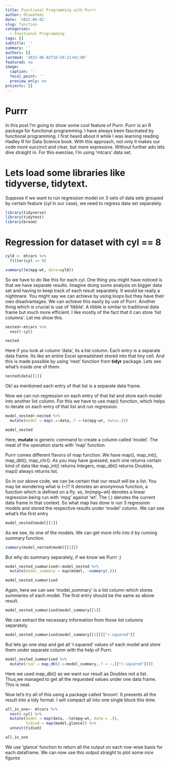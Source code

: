 ```yaml
---
title: Functional Programming with Purrr
author: Oluwafemi
date: '2022-06-02'
slug: function
categories:
  - Functional Programming
tags: []
subtitle: ''
summary: ''
authors: []
lastmod: '2022-06-02T16:59:21+01:00'
featured: no
image:
  caption: ''
  focal_point: ''
  preview_only: no
projects: []
---
```


# Purrr
In this post I’m going to show some cool feature of Purrr. Purrr is an R package for functional programming. I have always been fascinated by functional programming. I first heard about it while I was learning reading Hadley R for Data Science book. With this approach, not only it makes our code more succinct and clear, but more expressive. Without further ado lets dive straight in. For this exercise, I’m using ‘mtcars’ data set.

# Lets load some libraries like tidyverse, tidytext.

Suppose if we want to run regression model on 3 sets of data sets grouped by certain feature (cyl in our case), we need to regress data set separately.

```r
library(tidyverse)
library(tidytext)
library(broom)

```

# Regression for dataset with cyl == 8

```r
cyl8 <- mtcars %>% 
  filter(cyl == 8)

summary(lm(mpg~wt, data=cyl8))

```

So we have to do like this for each cyl. One thing you might have noticed is that we have separate results. Imagine doing some analysis on bigger data set and having to keep track of each result separately. It would be really a nightmare. You might say we can achieve by using loops but they have their own disadvantages. We can achieve this easily by use of Purrr. Another thing which is crucial is use of ‘tibble’. A tibble is similar to traditional data frame but much more efficient. I like mostly of the fact that it can store ‘list columns’. Let me show this.

```r
nested<-mtcars %>% 
  nest(-cyl)

nested
```

Here if you look at column ‘data’, its a list column. Each entry is a separate data frame. Its like an entire Excel spreadsheet stored into that tiny cell. And this is made possible by using ‘nest’ function from **tidyr** package. Lets see what’s inside one of them.

```r
nested$data[[1]]
```

Ok! as mentioned each entry of that list is a separate data frame.

Now we can run regression on each entry of that list and store each model into another list column. For this we have to use map() function, which helps to iterate on each entry of that list and run regression.

```r
model_nested<-nested %>% 
  mutate(model = map(.x=data,.f =~lm(mpg~wt, data=.)))

model_nested
```

Here, **mutate** is generic command to create a column called ‘model’. The meat of the operation starts with ‘map’ function.

Purrr comes different flavors of map function. We have map(), map_int(), map_dbl(), map_chr(). As you may have guessed, each one returns certain kind of data like map_int() returns Integers, map_dbl() returns Doubles, map() always returns list.

So in our above code, we can be certain that our result will be a list. You may be wondering what is (~)? It denotes an anonymous function, a function which is defined on a fly. so, lm(mpg~wt) denotes a linear regression being run with ‘mpg’ against ‘wt’. The (.) denotes the current data frame in that context. So what map has done is run 3 regression models and stored the respective results under ‘model’ column. We can see what’s the first entry

```r
model_nested$model[[1]]
```

As we see, its one of the models. We can get more info into it by running summary function.

```r
summary(model_nested$model[[1]])
```

But why do summary separately, if we know we Purrr :)

```r
model_nested_summarised<-model_nested %>% 
  mutate(model_summary = map(model, ~summary(.)))

model_nested_summarised
```

Again, here we can see ‘model_summary’ is a list column which stores summaries of each model. The first entry should be the same as above result.

```r
model_nested_summarised$model_summary[[1]]
```

We can extract the necessary information from those list columns separately.

```r
model_nested_summarised$model_summary[[1]][["r.squared"]]
```

But lets go one step and get all ‘r.squared’ values of each model and store them under separate column with the help of Purrr.

```r
model_nested_summarised %>% 
  mutate(rsqr = map_dbl(.x=model_summary,.f = ~.[["r.squared"]]))
```

Here we used map_dbl() as we want our result as Doubles not a list. Thus,we managed to get all the requested values under one data frame. This is neat.

Now let’s try all of this using a package called ‘broom’. It presents all the result into a tidy format. I will compact all into one single block this time.

```r
all_in_one<- mtcars %>% 
  nest(-cyl) %>% 
  mutate(model = map(data, ~lm(mpg~wt, data = .)),
         tidied = map(model,glance)) %>% 
  unnest(tidied)

all_in_one
```

We use ‘glance’ function to return all the output on each row-wise basis for each dataframe. We can now use this output straight to plot some nice figures
